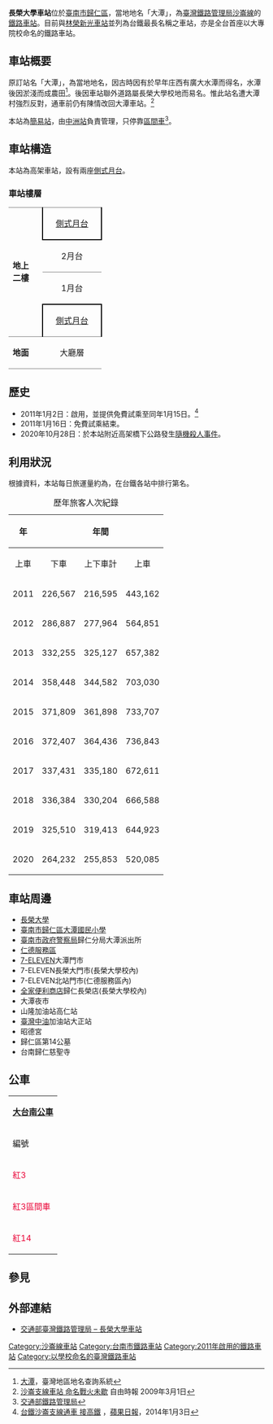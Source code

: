 {{NoteTA |G1=Railway |G2=Transport}}
{{Infobox_Station
|name        = 長榮大學車站
|eng_name    = Chang Jung Christian University Station
|linecolour  = {{台鐵顏色}}
|image       = 長榮大學車站_(15302495503).jpg
|code        = 4271
|operator    = {{rint|tw|tra}}[[臺灣鐵路管理局|臺灣鐵路管理局]]
|line        = [[沙崙線|沙崙線]]
|country     = {{TWN}}
|borough     = [[臺南市|臺南市]][[歸仁區|歸仁區]]
|address     = 大潭-{里}-長大路15號
| structure  = 高架車站
|former      = 大潭<small>（計畫階段）</small>
|classification = [[臺灣鐵路管理局車站等級#簡易站|簡易站]]
|platform    = [[側式月台|側式月台]]兩座
|opened      = 2011年1月2日
|distance    = 距離[[中洲車站|中洲車站]]2.6公里
|passengers  = 1,421
|pass_rank   = 第108名(2020年)
|adjacent    = {{Adjacent stations|system=臺鐵|line=沙崙線|left=中洲|right=沙崙|note-left=2.6km|note-mid=距離[[中洲車站|中洲]]2.6km|note-right=2.7km}}
}}
'''長榮大學車站'''位於[[臺南市|臺南市]][[歸仁區|歸仁區]]，當地地名「大潭」，為[[臺灣鐵路管理局|臺灣鐵路管理局]][[沙崙線|沙崙線]]的[[鐵路車站|鐵路車站]]。目前與[[林榮新光車站|林榮新光車站]]並列為台鐵最長名稱之車站，亦是全台首座以大專院校命名的鐵路車站。

== 車站概要 ==
原訂站名「大潭」，為當地地名，因古時因有於早年庄西有廣大水潭而得名，水潭後因淤淺而成農田<ref>[http://placesearch.moi.gov.tw/portal_m9_page.php?button_num=m9&cnt_id=42319&q_county=%E8%87%BA%E5%8D%97%E5%B8%82&q_township=&place_type=&keyword=%E5%A4%A7%E6%BD%AD 大潭]，臺灣地區地名查詢系統</ref>。後因車站聯外道路屬長榮大學校地而易名。惟此站名遭大潭村強烈反對，通車前仍有陳情改回大潭車站。<ref>[http://www.libertytimes.com.tw/2009/new/mar/1/today-south2.htm 沙崙支線車站   命名戰火未歇] {{Wayback|url=http://www.libertytimes.com.tw/2009/new/mar/1/today-south2.htm |date=20090306032301 }}自由時報 2009年3月1日</ref>

本站為[[臺灣鐵路管理局車站等級#簡易站|簡易站]]，由[[中洲車站|中洲站]]負責管理，只停靠[[臺鐵區間車|區間車]]<ref>[https://www.railway.gov.tw/tra-tip-web/tip 交通部鐵路管理局] </ref>。

== 車站構造 ==
本站為高架車站，設有兩座[[側式月台|側式月台]]。

=== 車站樓層 ===
{|cellspacing=0 cellpadding=3
|-
|style="border-top:solid 1px gray;border-bottom:solid 1px gray;" width=50 rowspan=4 valign=top|'''地上<br>二樓'''
|style="border-right:solid 2px black;border-left:solid 2px black;border-bottom:solid 2px black;border-top:solid 1px gray" colspan=2 align=center|<center>{{rint|tw|tra}} [[側式月台|側式月台]]</center>
|-
|style="border-bottom:solid 1px gray;" width=100|2月台
|style="border-bottom:solid 1px gray;" width=390|[[沙崙線|沙崙線]] 往[[台南車站|台南]]、[[永康車站|永康]]、[[善化車站|善化]]方向<small>（[[中洲車站|中洲]]）</small>→
|-
|style="border-bottom:solid 1px gray;" width=100|1月台
|style="border-bottom:solid 1px gray;" width=390|←[[沙崙線|沙崙線]] 往終點站方向<small>（[[沙崙車站|沙崙]]）</small>
|-
|style="border-top:solid 2px black;border-right:solid 2px black;border-left:solid 2px black;border-bottom:solid 1px gray;" colspan=2 align=center|<center>{{rint|tw|tra}} [[側式月台|側式月台]]</center>
|-
|style="border-bottom:solid 1px gray;" valign=top|'''地面'''
|style="border-bottom:solid 1px gray;" valign=top|大廳層
|style="border-bottom:solid 1px gray;" valign=top|出入口、車站大廳、詢問處、[[自動售票機|自動售票機]]、[[驗票閘門|驗票閘門]]
|}

== 歷史 ==
*2011年1月2日：啟用，並提供免費試乘至同年1月15日。<ref>[http://www.appledaily.com.tw/appledaily/article/headline/20110103/33083018/applesearch/%E5%8F%B0%E9%90%B5%E6%B2%99%E5%B4%99%E6%94%AF%E7%B7%9A%E9%80%9A%E8%BB%8A%E6%8E%A5%E9%AB%98%E9%90%B5 台鐵沙崙支線通車 接高鐵] {{Wayback|url=http://www.appledaily.com.tw/appledaily/article/headline/20110103/33083018/applesearch/%E5%8F%B0%E9%90%B5%E6%B2%99%E5%B4%99%E6%94%AF%E7%B7%9A%E9%80%9A%E8%BB%8A%E6%8E%A5%E9%AB%98%E9%90%B5 |date=20170305012542 }}，[[蘋果日報_(台灣)|蘋果日報]]，2014年1月3日</ref>
*2011年1月16日：免費試乘結束。
*2020年10月28日：於本站附近高架橋下公路發生[[長榮大學外籍女學生命案|隨機殺人事件]]。

== 利用狀況 ==
根據{{TRA ridership-date}}資料，本站每日旅運量約為{{TRA ridership|station={{PAGENAME}}}}，在台鐵各站中排行第{{TRA ridership-rank|station={{PAGENAME}}}}名。
{| class="wikitable" style="text-align: right; font-size:85%"
|+歷年旅客人次紀錄
! colspan="1" rowspan="2" align="center" | 年
! colspan="3" align="center" |年間
! rowspan="2" align="center" width="1em" |來源
! colspan="2" align="center" |日平均
|-
! colspan="1" align="center" |上車
! colspan="1" align="center" |下車
! colspan="1" align="center" |上下車計
! colspan="1" align="center" |上車
! colspan="1" align="center" |上下車
|-
|2011||226,567 ||216,595 ||443,162 ||<ref>{{Cite web |url=http://www.railway.gov.tw/Upload/intro/file/99Year/pdf/t11.pdf |title=100年報 各站客貨運起訖量 |access-date=2016-06-04 |archive-url=https://web.archive.org/web/20120616133631/http://www.railway.gov.tw/Upload/intro/file/99Year/pdf/t11.pdf |archive-date=2012-06-16 |dead-url=yes }} 臺灣鐵路管理局</ref>||622 ||1,217 
|-
|2012||286,887 ||277,964 ||564,851 ||<ref>{{Cite web |url=http://www.railway.gov.tw/Upload/intro/file/99Year/pdf/t11.pdf |title=101年報 各站客貨運起訖量 |access-date=2016-06-04 |archive-url=https://web.archive.org/web/20130602174154/http://www.railway.gov.tw/Upload/intro/file/99Year/pdf/t11.pdf |archive-date=2013-06-02 |dead-url=yes }} 臺灣鐵路管理局</ref>||784 ||1,543 
|-
|2013||332,255 ||325,127 ||657,382 ||<ref>{{Cite web |url=http://www.railway.gov.tw/Upload/intro/file/102Year/t11.pdf |title=102年報 各站客貨運起訖量 |access-date=2016-06-04 |archive-url=https://web.archive.org/web/20140514185404/http://www.railway.gov.tw/Upload/intro/file/102Year/t11.pdf |archive-date=2014-05-14 |dead-url=yes }} 臺灣鐵路管理局</ref>||910 ||1,801 
|-
|2014||358,448 ||344,582 ||703,030 ||<ref>{{Cite web |url=http://www.railway.gov.tw/Upload/intro/file/102Year/t11.pdf |title=103年報 各站客貨運起訖量 |access-date=2016-06-04 |archive-url=https://web.archive.org/web/20150924084601/http://www.railway.gov.tw/Upload/intro/file/102Year/t11.pdf |archive-date=2015-09-24 |dead-url=yes }} 臺灣鐵路管理局</ref>||982 ||1,926 
|-
|2015||371,809 ||361,898 ||733,707 ||<ref>{{Cite web |url=http://www.railway.gov.tw/Upload/intro/file/YearReport/t11.pdf |title=104年報 各站客貨運起訖量 |access-date=2016-06-04 |archive-url=https://web.archive.org/web/20160705200938/http://www.railway.gov.tw/Upload/intro/file/YearReport/t11.pdf |archive-date=2016-07-05 |dead-url=yes }} 臺灣鐵路管理局</ref>||1,019 ||2,010 
|-
|2016||372,407 ||364,436 ||736,843 ||<ref>{{Cite web |url=http://www.railway.gov.tw/Upload/intro/file/YearReport/t11.pdf |title=105年報 各站客貨運起訖量 |access-date=2016-06-04 |archive-url=https://web.archive.org/web/20170819150724/http://www.railway.gov.tw/Upload/intro/file/YearReport/t11.pdf |archive-date=2017-08-19 |dead-url=yes }} 臺灣鐵路管理局</ref>||1,018 ||2,013 
|-
|2017||337,431 ||335,180 ||672,611 ||<ref name="TRA2017">{{Cite web|url=https://www.railway.gov.tw/tra-tip-web/tip/file/69c4ee1c-e3af-4665-b443-e514531232a4 |publisher=臺灣鐵路管理局 |title=106年報各站客貨運起訖量  Volume of Passenger & Freight Traffic |accessdate=2019-05-05|archive-url=https://web.archive.org/web/20190605050656/https://www.railway.gov.tw/tra-tip-web/tip/file/69c4ee1c-e3af-4665-b443-e514531232a4|archive-date=2019-06-05}}<!-- 如果上面連結失效，請改用{{Cite web|url=https://www.railway.gov.tw/Upload/UserFiles/106t11.pdf|publisher=臺灣鐵路管理局 |title=106年報 各站客貨運起訖量 |accessdate=2019-10-26 |archive-url=https://web.archive.org/web/20180528214959/https://www.railway.gov.tw/Upload/UserFiles/106t11.pdf |archive-date=2018-05-28 |dead-url=yes }}--> </ref>||924 ||1,843 
|-
|2018||336,384 ||330,204 ||666,588 ||<ref name="TRA2018">{{Cite web|url=https://www.railway.gov.tw/tra-tip-web/tip/file/246eed46-c11a-476a-a29f-b253c05eb204 |publisher=臺灣鐵路管理局 |title=107年報各站客貨運起訖量  Volume of Passenger & Freight Traffic |accessdate=2019-05-25|archive-url=https://web.archive.org/web/20190604001216/https://www.railway.gov.tw/tra-tip-web/tip/file/246eed46-c11a-476a-a29f-b253c05eb204|archive-date=2019-06-05}}</ref>||922 ||1,826 
|-
|2019||325,510
|319,413
|644,923
|<ref>{{Cite web|title=2019台灣鐵路車站營運旅客起訖量表|url=https://www.railway.gov.tw/tra-tip-web/tip/file/7703f24b-0378-4419-88a3-9363d0457d54|accessdate=|author=|date=2020年11月15日|format=|publisher=台灣鐵路管理局|language=|archive-date=2020年5月14日|archive-url=https://web.archive.org/web/20200514154143/https://www.railway.gov.tw/tra-tip-web/tip/file/7703f24b-0378-4419-88a3-9363d0457d54|dead-url=no}}</ref>
|892
|1,767
|-
|2020||264,232||255,853||520,085||<ref>{{Cite web|url=https://www.railway.gov.tw/tra-tip-web/tip/file/3a678caa-5f96-48cf-870c-9b3aa93e076b |publisher=臺灣鐵路管理局 |title=中華民國109年 臺灣鐵路統計年報 Statistical Report of Taiwan Railways Administration －2020－|accessdate=2021-05-21|format=pdf|archive-url=https://web.archive.org/web/20210511215825/https://www.railway.gov.tw/tra-tip-web/tip/file/3a678caa-5f96-48cf-870c-9b3aa93e076b|archive-date=2021-05-11|dead-url=no}}</ref>||722||1,421 
|}

== 車站周邊 ==
*[[長榮大學|長榮大學]]
*[[臺南市歸仁區大潭國民小學|臺南市歸仁區大潭國民小學]]
*[[臺南市政府警察局|臺南市政府警察局]]歸仁分局大潭派出所
*[[仁德服務區|仁德服務區]]
*[[統一超商|7-ELEVEN]]大潭門市
*7-ELEVEN長榮大門市(長榮大學校內)
*7-ELEVEN北站門市(仁德服務區內)
*[[全家便利商店|全家便利商店]]歸仁長榮店(長榮大學校內)
*大潭夜市
*山隆加油站高仁站
*[[臺灣中油|臺灣中油]]加油站大正站
*昭德宮
*歸仁區第14公墓
*台南歸仁慈聖寺

== 公車 ==
{{seealso|大台南公車路線列表}}
{|class="wikitable" width="95%" align="center"
|-align=center bgcolor=#FFFFFF
|colspan=7|'''[[大台南公車|大台南公車]]'''
|-
!編號
!經營業者
!起站
!經由
!迄站
!候車位置
!備註
|-
|<font color=#ea0437>紅3</font>||[[興南客運|興南客運]]||[[臺南轉運站|臺南轉運站]]||[[台南航空站|台南機場]]<br/>[[台南車站_(高鐵)|高鐵台南站]]||[[關廟轉運站|關廟轉運站]]||南大潭<br/>大潭||
|-
|<font color=#ea0437>紅3區間車</font>||[[興南客運|興南客運]]||台南機場||高鐵台南站||關廟轉運站||南大潭<br/>大潭||
*每日晚上一班行駛。
|-
|<font color=#ea0437>紅14</font>||[[興南客運|興南客運]]||關廟轉運站||高鐵台南站||[[長榮大學|長榮大學]]||長榮大學<br/>大潭派出所<br/>大潭||
|}

== 參見 ==
{{reflist|2}}

== 外部連結 ==
{{Commonscat|TRA Chang Jung Christian University Station}}
*[https://www.railway.gov.tw/tra-tip-web/tip/tip00H/tipH41/viewStaInfo/4271 交通部臺灣鐵路管理局 – 長榮大學車站]
{{台灣鐵路沙崙線}}

[[Category:沙崙線車站|Category:沙崙線車站]]
[[Category:台南市鐵路車站|Category:台南市鐵路車站]]
[[Category:2011年啟用的鐵路車站|Category:2011年啟用的鐵路車站]]

[[Category:以學校命名的臺灣鐵路車站|Category:以學校命名的臺灣鐵路車站]]